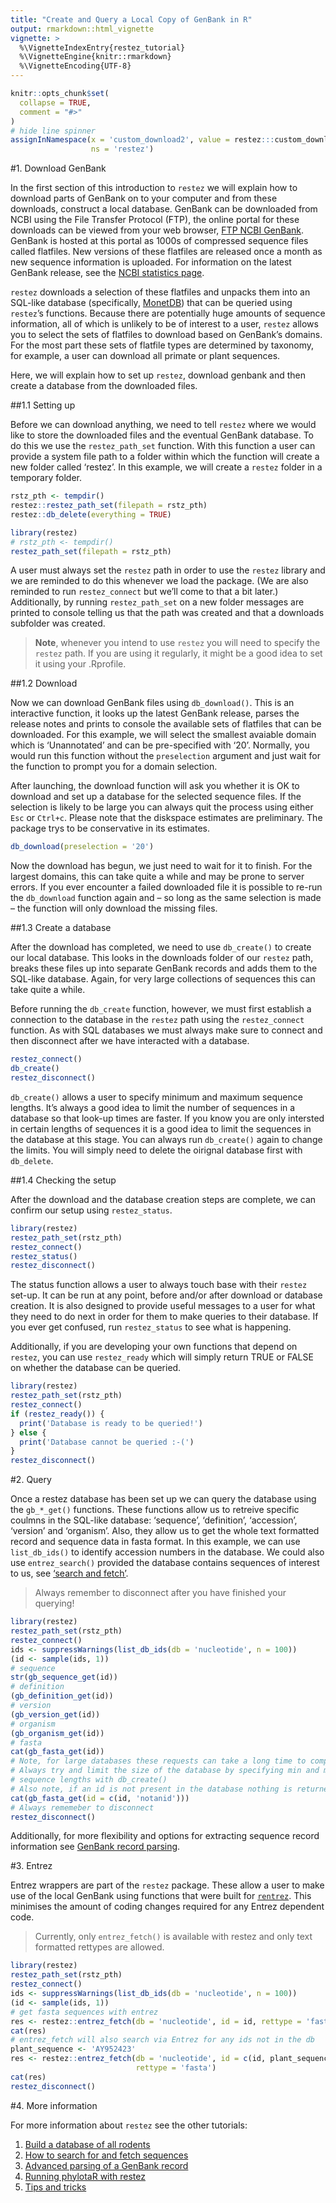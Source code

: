 ```yaml
---
title: "Create and Query a Local Copy of GenBank in R"
output: rmarkdown::html_vignette
vignette: >
  %\VignetteIndexEntry{restez_tutorial}
  %\VignetteEngine{knitr::rmarkdown}
  %\VignetteEncoding{UTF-8}
---
```


```r
knitr::opts_chunk$set(
  collapse = TRUE,
  comment = "#>"
)
# hide line spinner
assignInNamespace(x = 'custom_download2', value = restez:::custom_download,
                  ns = 'restez')
```

#1. Download GenBank

In the first section of this introduction to `restez` we will explain how to download parts of GenBank on to your computer and from these downloads, construct a local database. GenBank can be downloaded from NCBI using the File Transfer Protocol (FTP), the online portal for these downloads can be viewed from your web browser,
[FTP NCBI GenBank](ftp://ftp.ncbi.nlm.nih.gov/genbank/). GenBank is hosted at this portal as 1000s of compressed sequence files called flatfiles. New versions of these flatfiles are released once a month as new sequence information is uploaded. For information on the latest GenBank release, see the [NCBI statistics page](https://www.ncbi.nlm.nih.gov/genbank/statistics/).

`restez` downloads a selection of these flatfiles and unpacks them into an SQL-like database (specifically, [MonetDB](https://www.monetdb.org/)) that can be queried using `restez`'s functions. Because there are potentially huge amounts of sequence information, all of which is unlikely to be of interest to a user, `restez` allows you to select the sets of flatfiles to download based on GenBank's domains. For the most part these sets of flatfile types are determined by taxonomy, for example, a user can download all primate or plant sequences.

Here, we will explain how to set up `restez`, download genbank and then create a database from the downloaded files.

##1.1 Setting up

Before we can download anything, we need to tell `restez` where we would like to store the downloaded files and the eventual GenBank database. To do this we use the `restez_path_set` function. With this function a user can provide a system file path to a folder within which the function will create a new folder called 'restez'. In this example, we will create a `restez` folder in a temporary folder.

```r
rstz_pth <- tempdir()
restez::restez_path_set(filepath = rstz_pth)
restez::db_delete(everything = TRUE)
```
```r
library(restez)
# rstz_pth <- tempdir()
restez_path_set(filepath = rstz_pth)
```

A user must always set the `restez` path in order to use the `restez` library and we are reminded to do this whenever we load the package. (We are also reminded to run `restez_connect` but we'll come to that a bit later.) Additionally, by running `restez_path_set` on a new folder messages are printed to console telling us that the path was created and that a downloads subfolder was created.

> **Note**, whenever you intend to use `restez` you will need to specify the `restez` path. If you are using it regularly, it might be a good idea to set it using your .Rprofile.

##1.2 Download

Now we can download GenBank files using `db_download()`. This is an interactive function, it looks up the latest GenBank release, parses the release notes and prints to console the available sets of flatfiles that can be downloaded. For this example, we will select the smallest avaiable domain which is 'Unannotated' and can be pre-specified with '20'. Normally, you would run this function without the `preselection` argument and just wait for the function to prompt you for a domain selection.

After launching, the download function will ask you whether it is OK to download and set up a database for the selected sequence files. If the selection is likely to be large you can always quit the process using either `Esc` or `Ctrl+c`. Please note that the diskspace estimates are preliminary. The package trys to be conservative in its estimates.

```r
db_download(preselection = '20')
```

Now the download has begun, we just need to wait for it to finish. For the largest domains, this can take quite a while and may be prone to server errors. If you ever encounter a failed downloaded file it is possible to re-run the `db_download` function again and -- so long as the same selection is made -- the function will only download the missing files.

##1.3 Create a database

After the download has completed, we need to use `db_create()` to create our local database. This looks in the downloads folder of our `restez` path, breaks these files up into separate GenBank records and adds them to the SQL-like database. Again, for very large collections of sequences this can take quite a while.

Before running the `db_create` function, however, we must first establish a connection to the database in the `restez` path using the `restez_connect` function. As with SQL databases we must always make sure to connect and then disconnect after we have interacted with a database.

```r
restez_connect()
db_create()
restez_disconnect()
```

`db_create()` allows a user to specify minimum and maximum sequence lengths. It's always a good idea to limit the number of sequences in a database so that look-up times are faster. If you know you are only intersted in certain lengths of sequences it is a good idea to limit the sequences in the database at this stage. You can always run `db_create()` again to change the limits. You will simply need to delete the oirignal database first with `db_delete`.

##1.4 Checking the setup

After the download and the database creation steps are complete, we can confirm our setup using `restez_status`.

```r
library(restez)
restez_path_set(rstz_pth)
restez_connect()
restez_status()
restez_disconnect()
```

The status function allows a user to always touch base with their `restez` set-up. It can be run at any point, before and/or after download or database creation. It is also designed to provide useful messages to a user for what they need to do next in order for them to make queries to their database. If you ever get confused, run `restez_status` to see what is happening.

Additionally, if you are developing your own functions that depend on `restez`, you can use `restez_ready` which will simply return TRUE or FALSE on whether the database can be queried.

```r
library(restez)
restez_path_set(rstz_pth)
restez_connect()
if (restez_ready()) {
  print('Database is ready to be queried!')
} else {
  print('Database cannot be queried :-(')
}
restez_disconnect()
```

#2. Query

Once a restez database has been set up we can query the database using the `gb_*_get()` functions. These functions allow us to retreive specific coulmns in the SQL-like database: 'sequence', 'definition', 'accession', 'version' and 'organism'. Also, they allow us to get the whole text formatted record and sequence data in fasta format. In this example, we can use `list_db_ids()` to identify accession numbers in the database. We could also use `entrez_search()` provided the database contains sequences of interest to us, see ['search and fetch'](https://antonellilab.github.io/restez/articles/search_and_fetch.html).

> Always remember to disconnect after you have finished your querying!

```r
library(restez)
restez_path_set(rstz_pth)
restez_connect()
ids <- suppressWarnings(list_db_ids(db = 'nucleotide', n = 100))
(id <- sample(ids, 1))
# sequence
str(gb_sequence_get(id))
# definition
(gb_definition_get(id))
# version
(gb_version_get(id))
# organism
(gb_organism_get(id))
# fasta
cat(gb_fasta_get(id))
# Note, for large databases these requests can take a long time to complete.
# Always try and limit the size of the database by specifying min and max
# sequence lengths with db_create()
# Also note, if an id is not present in the database nothing is returned
cat(gb_fasta_get(id = c(id, 'notanid')))
# Always rememeber to disconnect
restez_disconnect()
```

Additionally, for more flexibility and options for extracting sequence record information see [GenBank record parsing](https://antonellilab.github.io/restez/articles/parsing.html).

#3. Entrez

Entrez wrappers are part of the `restez` package. These allow a user to make use of the local GenBank using functions that were built for [`rentrez`](https://github.com/ropensci/rentrez). This minimises the amount of coding changes required for any Entrez dependent code.

>Currently, only `entrez_fetch()` is available with restez and only text formatted rettypes are allowed.

```r
library(restez)
restez_path_set(rstz_pth)
restez_connect()
ids <- suppressWarnings(list_db_ids(db = 'nucleotide', n = 100))
(id <- sample(ids, 1))
# get fasta sequences with entrez
res <- restez::entrez_fetch(db = 'nucleotide', id = id, rettype = 'fasta')
cat(res)
# entrez_fetch will also search via Entrez for any ids not in the db
plant_sequence <- 'AY952423'
res <- restez::entrez_fetch(db = 'nucleotide', id = c(id, plant_sequence),
                            rettype = 'fasta')
cat(res)
restez_disconnect()
```

#4. More information

For more information about `restez` see the other tutorials:

1. [Build a database of all rodents](https://antonellilab.github.io/restez/articles/1_rodents.html)
2. [How to search for and fetch sequences](https://antonellilab.github.io/restez/articles/2_search_and_fetch.html)
3. [Advanced parsing of a GenBank record](https://antonellilab.github.io/restez/articles/3_parsing.html)
4. [Running phylotaR with restez](https://antonellilab.github.io/restez/articles/4_phylotar.html)
5. [Tips and tricks](https://antonellilab.github.io/restez/articles/5_tips_and_tricks.html)
